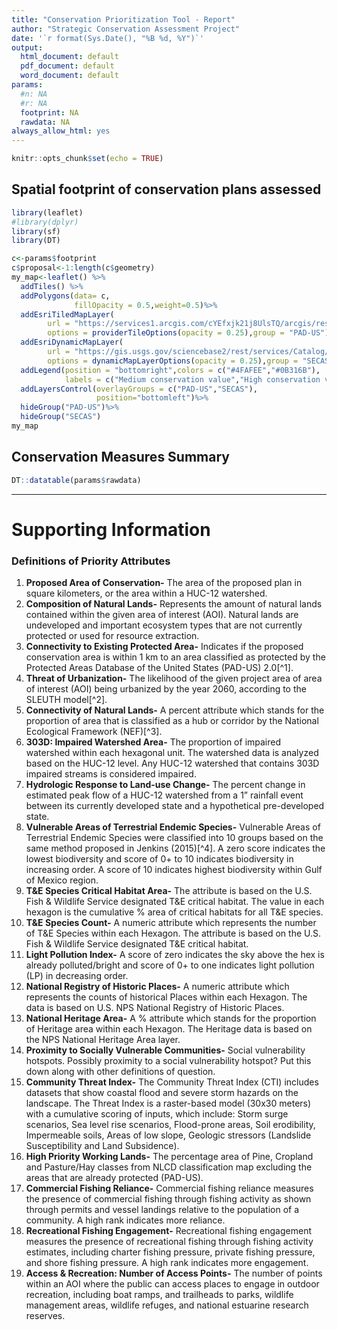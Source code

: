 ```yaml
---
title: "Conservation Prioritization Tool - Report"
author: "Strategic Conservation Assessment Project"
date: '`r format(Sys.Date(), "%B %d, %Y")`'
output:
  html_document: default
  pdf_document: default
  word_document: default
params:
  #n: NA
  #r: NA
  footprint: NA
  rawdata: NA
always_allow_html: yes
---
```


```r
knitr::opts_chunk$set(echo = TRUE)
```

## Spatial footprint of conservation plans assessed

```r
library(leaflet)
#library(dplyr)
library(sf)
library(DT)
```

```r
c<-params$footprint
c$proposal<-1:length(c$geometry)
my_map<-leaflet() %>%
  addTiles() %>%
  addPolygons(data= c,
              fillOpacity = 0.5,weight=0.5)%>%
  addEsriTiledMapLayer(
        url = "https://services1.arcgis.com/cYEfxjk21j8UlsTQ/arcgis/rest/services/PADUS2_Fee_Easement_Designation/MapServer",
        options = providerTileOptions(opacity = 0.25),group = "PAD-US")%>%
  addEsriDynamicMapLayer(
        url = "https://gis.usgs.gov/sciencebase2/rest/services/Catalog/5da9e701e4b09fd3b0c9cb6a/MapServer",
        options = dynamicMapLayerOptions(opacity = 0.25),group = "SECAS")%>%
  addLegend(position = "bottomright",colors = c("#4FAFEE","#0B316B"),
            labels = c("Medium conservation value","High conservation value"),opacity = 0.25,group = "SECAS")%>%
  addLayersControl(overlayGroups = c("PAD-US","SECAS"),
                   position="bottomleft")%>%
  hideGroup("PAD-US")%>%
  hideGroup("SECAS")
my_map
```



## Conservation Measures Summary


```r
DT::datatable(params$rawdata)
```



***

# Supporting Information

### Definitions of Priority Attributes


1. **Proposed Area of Conservation-** The area of the proposed plan in square kilometers, or the area within a HUC-12 watershed. 
2. **Composition of Natural Lands-** Represents the amount of natural lands contained within the given area of interest (AOI). Natural lands are undeveloped and important ecosystem types that are not currently protected or used for resource extraction. 
3. **Connectivity to Existing Protected Area-** Indicates if the proposed conservation area is within 1 km to an area classified as protected by the Protected Areas Database of the United States (PAD-US) 2.0[^1].
4. **Threat of Urbanization-** The likelihood of the given project area of area of interest (AOI) being urbanized by the year 2060, according to the SLEUTH model[^2].  
5. **Connectivity of Natural Lands-** A percent attribute which stands for the proportion of area that is classified as a hub or corridor by the National Ecological Framework (NEF)[^3].
6. **303D: Impaired Watershed Area-** The proportion of impaired watershed within each hexagonal unit.  The watershed data is analyzed based on the HUC-12 level. Any HUC-12 watershed that contains 303D impaired streams is considered impaired.
7. **Hydrologic Response to Land-use Change-** The percent change in estimated peak flow of a HUC-12 watershed from a 1" rainfall event between its currently developed state and a hypothetical pre-developed state.
8. **Vulnerable Areas of Terrestrial Endemic Species-** Vulnerable Areas of Terrestrial Endemic Species were classified into 10 groups based on the same method proposed in Jenkins (2015)[^4]. A zero score indicates the lowest biodiversity and score of 0+ to 10 indicates biodiversity in increasing order. A score of 10 indicates highest biodiversity within Gulf of Mexico region.
9. **T&E Species Critical Habitat Area-** The attribute is based on the U.S. Fish & Wildlife Service designated T&E critical habitat. The value in each hexagon is the cumulative % area of critical habitats for all T&E species.
10. **T&E Species Count-** A numeric attribute which represents the number of T&E Species within each Hexagon. The attribute is based on the U.S. Fish & Wildlife Service designated T&E critical habitat.
11. **Light Pollution Index-** A score of zero indicates the sky above the hex is already polluted/bright and score of 0+ to one indicates light pollution (LP) in decreasing order.
12. **National Registry of Historic Places-** A numeric attribute which represents the counts of historical Places within each Hexagon. The data is based on U.S. NPS National Registry of Historic Places.
13. **National Heritage Area-** A % attribute which stands for the proportion of Heritage area within each Hexagon. The Heritage data is based on the NPS National Heritage Area layer.
14. **Proximity to Socially Vulnerable Communities-** Social vulnerability hotspots.  Possibly proximity to a social vulnerability hotspot?  Put this down along with other definitions of question.
15. **Community Threat Index-** The Community Threat Index (CTI) includes datasets that show coastal flood and severe storm hazards on the landscape. The Threat Index is a raster-based model (30x30 meters) with a cumulative scoring of inputs, which include:  Storm surge scenarios, Sea level rise scenarios, Flood-prone areas, Soil erodibility, Impermeable soils, Areas of low slope, Geologic stressors (Landslide Susceptibility and Land Subsidence).
16. **High Priority Working Lands-** The percentage area of Pine, Cropland and Pasture/Hay classes from NLCD classification map excluding the areas that are already protected (PAD-US).
17. **Commercial Fishing Reliance-** Commercial fishing reliance measures the presence of commercial fishing through fishing activity as shown through permits and vessel landings relative to the population of a community. A high rank indicates more reliance.
18. **Recreational Fishing Engagement-** Recreational fishing engagement measures the presence of recreational fishing through fishing activity estimates, including charter fishing pressure, private fishing pressure, and shore fishing pressure. A high rank indicates more engagement.
19. **Access & Recreation: Number of Access Points-** The number of points within an AOI where the public can access places to engage in outdoor recreation, including boat ramps, and trailheads to parks, wildlife management areas, wildlife refuges, and national estuarine research reserves.